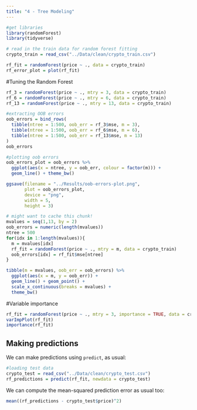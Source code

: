 ```yaml
---
title: "4 - Tree Modeling"
---
```


```r
#get libraries
library(randomForest)   
library(tidyverse)
```

```r
# read in the train data for random forest fitting
crypto_train = read_csv("../Data/clean/crypto_train.csv")

rf_fit = randomForest(price ~ ., data = crypto_train)
rf_error_plot = plot(rf_fit)

```
#Tuning the Random Forest

```r
rf_3 = randomForest(price ~ ., mtry = 3, data = crypto_train)
rf_6 = randomForest(price ~ ., mtry = 6, data = crypto_train)
rf_13 = randomForest(price ~ ., mtry = 13, data = crypto_train)
```

```r
#extracting OOB errors
oob_errors = bind_rows(
  tibble(ntree = 1:500, oob_err = rf_3$mse, m = 3),
  tibble(ntree = 1:500, oob_err = rf_6$mse, m = 6),
  tibble(ntree = 1:500, oob_err = rf_13$mse, m = 13)
)
oob_errors  
```
```r
#plotting oob errors
oob_errors_plot = oob_errors %>%
  ggplot(aes(x = ntree, y = oob_err, colour = factor(m))) +
  geom_line() + theme_bw()

ggsave(filename = "../Results/oob-errors-plot.png", 
       plot = oob_errors_plot, 
       device = "png", 
       width = 5, 
       height = 3)
```

```r
# might want to cache this chunk!
mvalues = seq(1,13, by = 2)
oob_errors = numeric(length(mvalues))
ntree = 500
for(idx in 1:length(mvalues)){
  m = mvalues[idx]
  rf_fit = randomForest(price ~ ., mtry = m, data = crypto_train)
  oob_errors[idx] = rf_fit$mse[ntree]
}

tibble(m = mvalues, oob_err = oob_errors) %>%
  ggplot(aes(x = m, y = oob_err)) + 
  geom_line() + geom_point() + 
  scale_x_continuous(breaks = mvalues) +
  theme_bw()

```
#Variable importance

```r
rf_fit = randomForest(price ~ ., mtry = 3, importance = TRUE, data = crypto_train)
varImpPlot(rf_fit)
importance(rf_fit)
```
## Making predictions 

We can make predictions using `predict`, as usual:
```r
#loading test data
crypto_test = read_csv("../Data/clean/crypto_test.csv")
rf_predictions = predict(rf_fit, newdata = crypto_test)
```
We can compute the mean-squared prediction error as usual too:
```r
mean((rf_predictions - crypto_test$price)^2)
```
